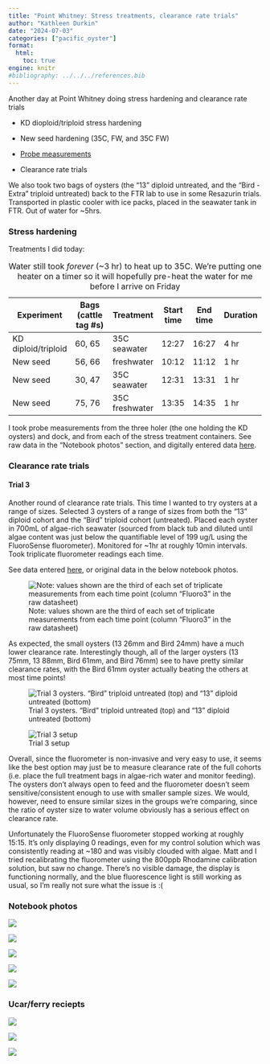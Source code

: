 ```yaml
---
title: "Point Whitney: Stress treatments, clearance rate trials"
author: "Kathleen Durkin"
date: "2024-07-03"
categories: ["pacific_oyster"]
format:
  html:
    toc: true
engine: knitr
#bibliography: ../../../references.bib
---
```


Another day at Point Whitney doing stress hardening and clearance rate trials

-   KD dioploid/triploid stress hardening

-   New seed hardening (35C, FW, and 35C FW)

-   [Probe measurements](https://docs.google.com/spreadsheets/d/1EssYgZ8fZl4V9PLlYWtEGXSeln1L4JUM0bqT_MYv6cI/edit?gid=0#gid=0)

-   Clearance rate trials

We also took two bags of oysters (the "13" diploid untreated, and the "Bird - Extra" triploid untreated) back to the FTR lab to use in some Resazurin trials. Transported in plastic cooler with ice packs, placed in the seawater tank in FTR. Out of water for \~5hrs.

### Stress hardening

Treatments I did today:

| Experiment          | Bags (cattle tag #s) | Treatment      | Start time | End time | Duration |
|---------------------|----------------------|----------------|------------|----------|----------|
| KD diploid/triploid | 60, 65               | 35C seawater   | 12:27      | 16:27    | 4 hr     |
| New seed            | 56, 66               | freshwater     | 10:12      | 11:12    | 1 hr     |
| New seed            | 30, 47               | 35C seawater   | 12:31      | 13:31    | 1 hr     |
| New seed            | 75, 76               | 35C freshwater | 13:35      | 14:35    | 1 hr     |

: Water still took *forever* (\~3 hr) to heat up to 35C. We're putting one heater on a timer so it will hopefully pre-heat the water for me before I arrive on Friday

I took probe measurements from the three holer (the one holding the KD oysters) and dock, and from each of the stress treatment containers. See raw data in the "Notebook photos" section, and digitally entered data [here](https://docs.google.com/spreadsheets/d/1EssYgZ8fZl4V9PLlYWtEGXSeln1L4JUM0bqT_MYv6cI/edit?gid=0#gid=0).

### Clearance rate trials

#### Trial 3

Another round of clearance rate trials. This time I wanted to try oysters at a range of sizes. Selected 3 oysters of a range of sizes from both the "13" diploid cohort and the "Bird" triploid cohort (untreated). Placed each oyster in 700mL of algae-rich seawater (sourced from black tub and diluted until algae content was just below the quantifiable level of 199 ug/L using the FluoroSense fluorometer). Monitored for \~1hr at roughly 10min intervals. Took triplicate fluorometer readings each time.

See data entered [here](https://docs.google.com/spreadsheets/d/1vyTBfkfhaLdnIoF1lEjogi5L56VB6xdcsXvcqvHP2rU/edit?gid=0#gid=0), or original data in the below notebook photos.

![Note: values shown are the third of each set of triplicate measurements from each time point (column "Fluoro3" in the raw datasheet)](images/Trial%203.png)

As expected, the small oysters (13 26mm and Bird 24mm) have a much lower clearance rate. Interestingly though, all of the larger oysters (13 75mm, 13 88mm, Bird 61mm, and Bird 76mm) see to have pretty similar clearance rates, with the Bird 61mm oyster actually beating the others at most time points!

![Trial 3 oysters. "Bird" triploid untreated (top) and "13" diploid untreated (bottom)](images/IMG_9158.jpg)

![Trial 3 setup](images/IMG_9163.jpg)

Overall, since the fluorometer is non-invasive and very easy to use, it seems like the best option may just be to measure clearance rate of the full cohorts (i.e. place the full treatment bags in algae-rich water and monitor feeding). The oysters don't always open to feed and the fluorometer doesn't seem sensitive/consistent enough to use with smaller sample sizes. We would, however, need to ensure similar sizes in the groups we're comparing, since the ratio of oyster size to water volume obviously has a serious effect on clearance rate.

Unfortunately the FluoroSense fluorometer stopped working at roughly 15:15. It's only displaying 0 readings, even for my control solution which was consistently reading at \~180 and was visibly clouded with algae. Matt and I tried recalibrating the fluorometer using the 800ppb Rhodamine calibration solution, but saw no change. There's no visible damage, the display is functioning normally, and the blue fluorescence light is still working as usual, so I'm really not sure what the issue is :(

### Notebook photos

![](images/datasheet1_07_03_2024.jpg)

![](images/datasheet2_07_03_2024.jpg)

![](images/datasheet3_07_03_2024.jpg)

![](images/datasheet4_07_03_2024.jpg)

![](images/datasheet5_07_03_2024.jpg)

### Ucar/ferry reciepts

![](images/ferry_reciepts.jpg)

![](images/ucar_checkout-02.jpg)

![](images/ucar_checkin-02.jpg)
